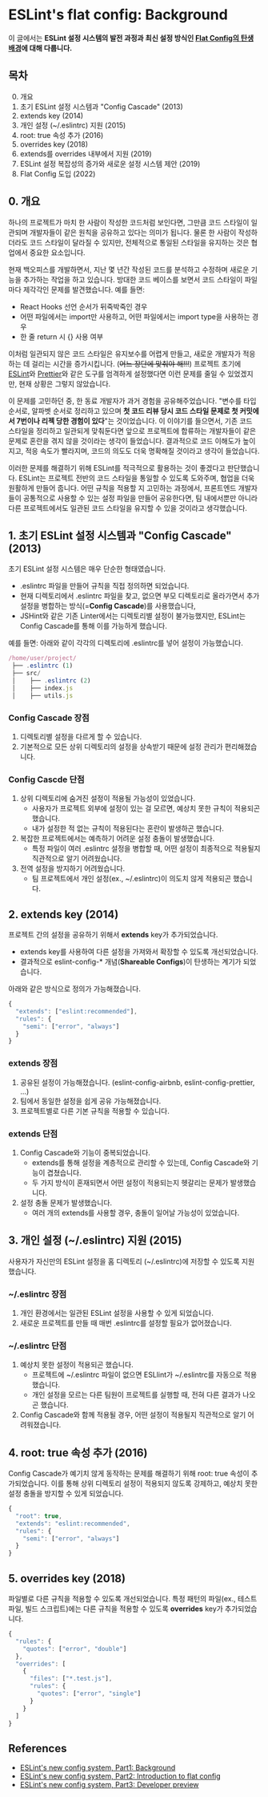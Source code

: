 # ESLint's flat config: Background

이 글에서는 **ESLint 설정 시스템의 발전 과정과 최신 설정 방식인 [Flat Config의 탄생 배경](https://eslint.org/blog/2022/08/new-config-system-part-1/)에 대해 다룹니다.**

## 목차
0. 개요
1. 초기 ESLint 설정 시스템과 "Config Cascade" (2013)
2. extends key (2014)
3. 개인 설정 (\~/.eslintrc) 지원 (2015)
4. root: true 속성 추가 (2016)
5. overrides key (2018)
6. extends를 overrides 내부에서 지원 (2019)
7. ESLint 설정 복잡성의 증가와 새로운 설정 시스템 제안 (2019)
8. Flat Config 도입 (2022)

## 0. 개요
하나의 프로젝트가 마치 한 사람이 작성한 코드처럼 보인다면, 그만큼 코드 스타일이 일관되며 개발자들이 같은 원칙을 공유하고 있다는 의미가 됩니다.
물론 한 사람이 작성하더라도 코드 스타일이 달라질 수 있지만, 전체적으로 통일된 스타일을 유지하는 것은 협업에서 중요한 요소입니다.

현재 백오피스를 개발하면서, 지난 몇 년간 작성된 코드를 분석하고 수정하며 새로운 기능을 추가하는 작업을 하고 있습니다.
방대한 코드 베이스를 보면서 코드 스타일이 파일마다 제각각인 문제를 발견했습니다. 예를 들면:
- React Hooks 선언 순서가 뒤죽박죽인 경우
- 어떤 파일에서는 import만 사용하고, 어떤 파일에서는 import type을 사용하는 경우
- 한 줄 return 시 \{\} 사용 여부

이처럼 일관되지 않은 코드 스타일은 유지보수를 어렵게 만들고, 새로운 개발자가 적응하는 데 걸리는 시간을 증가시킵니다. (~~어느 장단에 맞춰야 해!!!~~)
프로젝트 초기에 [ESLint](https://eslint.org/)와 [Prettier](https://prettier.io/)와 같은 도구를 엄격하게 설정했다면 이런 문제를 줄일 수 있었겠지만, 
현재 상황은 그렇지 않았습니다.

이 문제를 고민하던 중, 한 동료 개발자가 과거 경험을 공유해주었습니다. "변수를 타입 순서로, 알파벳 순서로 정리하고 있으며 **첫 코드 리뷰 당시 코드 스타일 문제로 첫 커밋에서 7번이나 리젝 당한 경험이 있다**"는 것이었습니다.
이 이야기를 들으면서, 기존 코드 스타일을 정리하고 일관되게 맞춰둔다면 앞으로 프로젝트에 합류하는 개발자들이 같은 문제로 혼란을 겪지 않을 것이라는 생각이 들었습니다. 
결과적으로 코드 이해도가 높이지고, 적응 속도가 빨라지며, 코드의 의도도 더욱 명확해질 것이라고 생각이 들었습니다.

이러한 문제를 해결하기 위해 ESLint를 적극적으로 활용하는 것이 좋겠다고 판단했습니다. ESLint는 프로젝트 전반의 코드 스타일을 통일할 수 있도록 도와주며, 협업을 더욱 원활하게 만들어 줍니다.
어떤 규칙을 적용할 지 고민하는 과정에서, 프론트엔드 개발자들이 공통적으로 사용할 수 있는 설정 파일을 만들어 공유한다면, 팀 내에서뿐만 아니라 다른 프로젝트에서도 일관된 코드 스타일을 유지할 수 있을 것이라고 생각했습니다.

## 1. 초기 ESLint 설정 시스템과 "Config Cascade" (2013)
초기 ESLint 설정 시스템은 매우 단순한 형태였습니다.
- .eslintrc 파일을 만들어 규칙을 직접 정의하면 되었습니다.
- 현재 디렉토리에서 .eslintrc 파일을 찾고, 없으면 부모 디렉토리로 올라가면서 추가 설정을 병합하는 방식\(=**Config Cascade**\)를 사용했습니다,
- JSHint와 같은 기존 Linter에서는 디렉토리별 설정이 불가능했지만, ESLint는 Config Cascade를 통해 이를 가능하게 했습니다.

예를 들면: 아래와 같이 각각의 디렉토리에 .eslintrc를 넣어 설정이 가능했습니다.
```typescript
/home/user/project/
 ├── .eslintrc (1)
 ├── src/
 │    ├── .eslintrc (2)
 │    ├── index.js
 │    ├── utils.js
```

### Config Cascade 장점
1. 디렉토리별 설정을 다르게 할 수 있습니다.
2. 기본적으로 모든 상위 디렉토리의 설정을 상속받기 때문에 설정 관리가 편리해졌습니다.


### Config Cascde 단점
1. 상위 디렉토리에 숨겨진 설정이 적용될 가능성이 있었습니다.
    - 사용자가 프로젝트 외부에 설정이 있는 걸 모르면, 예상치 못한 규칙이 적용되곤 했습니다. 
    - 내가 설정한 적 없는 규칙이 적용된다는 혼란이 발생하곤 했습니다.
2. 복잡한 프로젝트에서는 예측하기 어려운 설정 충돌이 발생했습니다.
    - 특정 파일이 여러 .eslintrc 설정을 병합할 때, 어떤 설정이 최종적으로 적용될지 직관적으로 알기 어려웠습니다.
3. 전역 설정을 방지하기 어려웠습니다.
    - 팀 프로젝트에서 개인 설정(ex., ~/.eslintrc)이 의도치 않게 적용되곤 했습니다.

## 2. extends key (2014)
프로젝트 간의 설정을 공유하기 위해서 **extends** key가 추가되었습니다.
- extends key를 사용하여 다른 설정을 가져와서 확장할 수 있도록 개선되었습니다.
- 결과적으로 eslint-config-\* 개념(**Shareable Configs**)이 탄생하는 계기가 되었습니다. 

아래와 같은 방식으로 정의가 가능해졌습니다.
```typescript
{
  "extends": ["eslint:recommended"],
  "rules": {
    "semi": ["error", "always"]
  }
}
```

### extends 장점
1. 공유된 설정이 가능해졌습니다. (eslint-config-airbnb, eslint-config-prettier, ...)
2. 팀에서 동일한 설정을 쉽게 공유 가능해졌습니다.
3. 프로젝트별로 다른 기본 규칙을 적용할 수 있습니다.

### extends 단점
1. Config Cascade와 기능이 중복되었습니다.
    - extends를 통해 설정을 계층적으로 관리할 수 있는데, Config Cascade와 기능이 겹쳤습니다.
    - 두 가지 방식이 혼재되면서 어떤 설정이 적용되는지 헷갈리는 문제가 발생했습니다.
2. 설정 충돌 문제가 발생했습니다.
    - 여러 개의 extends를 사용할 경우, 충돌이 일어날 가능성이 있었습니다.

## 3. 개인 설정 (\~/.eslintrc) 지원 (2015)
사용자가 자신만의 ESLint 설정을 홈 디렉토리 (\~/.eslintrc)에 저장할 수 있도록 지원했습니다.

### \~/.eslintrc 장점
1. 개인 환경에서는 일관된 ESLint 설정을 사용할 수 있게 되었습니다.
2. 새로운 프로젝트를 만들 때 매번 .eslintrc를 설정할 필요가 없어졌습니다.

### \~/.eslintrc 단점
1. 예상치 못한 설정이 적용되곤 했습니다.
    - 프로젝트에 \~/.eslintrc 파일이 없으면 ESLlint가 \~/.eslintrc를 자동으로 적용했습니다.
    - 개인 설정을 모르는 다른 팀원이 프로젝트를 실행할 때, 전혀 다른 결과가 나오곤 했습니다.
2. Config Cascade와 함께 적용될 경우, 어떤 설정이 적용될지 직관적으로 알기 어려워졌습니다.

## 4. root: true 속성 추가 (2016)
Config Cascade가 예기치 않게 동작하는 문제를 해결하기 위해 root: true 속성이 추가되었습니다.
이를 통해 상위 디렉토리 설정이 적용되지 않도록 강제하고, 예상치 못한 설정 충돌을 방지할 수 있게 되었습니다.
``` typescript
{
  "root": true,
  "extends": "eslint:recommended",
  "rules": {
    "semi": ["error", "always"]
  }
}
```

## 5. overrides key (2018)
파일별로 다른 규칙을 적용할 수 있도록 개선되었습니다.
특정 패턴의 파일\(ex., 테스트 파일, 빌드 스크립트)에는 다른 규칙을 적용할 수 있도록 **overrides** key가 추가되었습니다.
```typescript
{
  "rules": {
    "quotes": ["error", "double"]
  },
  "overrides": [
    {
      "files": ["*.test.js"],
      "rules": {
        "quotes": ["error", "single"]
      }
    }
  ]
}
```

## References
- [ESLint's new config system, Part1: Background](https://eslint.org/blog/2022/08/new-config-system-part-1/)
- [ESLint's new config system, Part2: Introduction to flat config](https://eslint.org/blog/2022/08/new-config-system-part-2/)
- [ESLint's new config system, Part3: Developer preview](https://eslint.org/blog/2022/08/new-config-system-part-3/)
